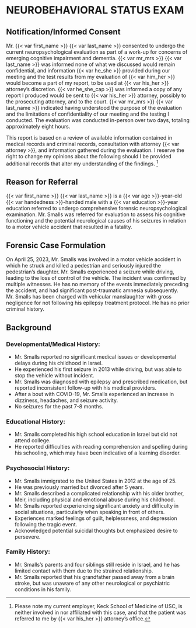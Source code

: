 # NEUROBEHAVIORAL STATUS EXAM {#nse}

## Notification/Informed Consent

Mr. {{< var first_name >}} {{< var last_name >}} consented to undergo the current neuropsychological evaluation as part of a work-up for concerns of emerging cognitive impairment and dementia.
{{< var mr_mrs >}} {{< var last_name >}} was informed none of what we discussed would remain confidential, and information {{< var he_she >}} provided during our meeting and the test results from my evaluation of {{< var him_her >}} would become a part of my report, to be used at {{< var his_her >}} attorney's discretion.
{{< var he_she_cap >}} was informed a copy of any report I produced would be sent to {{< var his_her >}} attorney, possibly to the prosecuting attorney, and to the court.
{{< var mr_mrs >}} {{< var last_name >}} indicated having understood the purpose of the evaluation and the limitations of confidentiality of our meeting and the testing I conducted.
The evaluation was conducted in-person over two days, totaling approximately eight hours.

This report is based on a review of available information contained in medical records and criminal records, consultation with attorney {{< var attorney >}}, and information gathered during the evaluation.
I reserve the right to change my opinions about the following should I be provided additional records that alter my understanding of the findings.
[^1]

[^1]: Please note my current employer, Keck School of Medicine of USC, is neither involved in nor affiliated with this case, and that the patient was referred to me by {{< var his_her >}} attorney's office.

## Reason for Referral

{{< var first_name >}} {{< var last_name >}} is a {{< var age >}}-year-old {{< var handedness >}}-handed male with a {{< var education >}}-year education referred to undergo comprehensive forensic neuropsychological examination. Mr. Smalls was referred for evaluation to assess his cognitive functioning and the potential neurological causes of his seizures in relation to a motor vehicle accident that resulted in a fatality.

## Forensic Case Formulation

On April 25, 2023, Mr. Smalls was involved in a motor vehicle accident in which he struck and killed a pedestrian and seriously injured the pedestrian's daughter. Mr. Smalls experienced a seizure while driving, leading to the loss of control of the vehicle. The incident was confirmed by multiple witnesses. He has no memory of the events immediately preceding the accident, and had significant post-traumatic amnesia subsequently. Mr. Smalls has been charged with vehicular manslaughter with gross negligence for not following his epilepsy treatment protocol. He has no prior criminal history.


## Background

### Developmental/Medical History:
- Mr. Smalls reported no significant medical issues or developmental delays during his childhood in Israel.
- He experienced his first seizure in 2013 while driving, but was able to stop the vehicle without incident.
- Mr. Smalls was diagnosed with epilepsy and prescribed medication, but reported inconsistent follow-up with his medical providers.
- After a bout with COVID-19, Mr. Smalls experienced an increase in dizziness, headaches, and seizure activity.
- No seizures for the past 7-8 months.

### Educational History:
- Mr. Smalls completed his high school education in Israel but did not attend college.
- He reported difficulties with reading comprehension and spelling during his schooling, which may have been indicative of a learning disorder.

### Psychosocial History:
- Mr. Smalls immigrated to the United States in 2012 at the age of 25.
- He was previously married but divorced after 5 years.
- Mr. Smalls described a complicated relationship with his older brother, Meir, including physical and emotional abuse during his childhood.
- Mr. Smalls reported experiencing significant anxiety and difficulty in social situations, particularly when speaking in front of others.
- Experiences marked feelings of guilt, helplessness, and depression following the tragic event. 
- Acknowledged potential suicidal thoughts but emphasized desire to persevere.

### Family History:
- Mr. Smalls's parents and four siblings still reside in Israel, and he has limited contact with them due to the strained relationship.
- Mr. Smalls reported that his grandfather passed away from a brain stroke, but was unaware of any other neurological or psychiatric conditions in his family.
